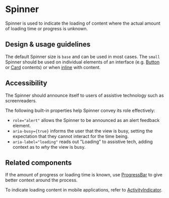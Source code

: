 
<Meta title="Components/Status and Feedback/Spinner" />

# Spinner

Spinner is used to indicate the loading of content where the actual amount of
loading time or progress is unknown.

## Design & usage guidelines

The default Spinner size is `base` and can be used in most cases. The `small`
Spinner should be used on individual elements of an interface (e.g.
[Button](../?path=/docs/components-actions-button--docs) or
[Card](../?path=/docs/components-layouts-and-structure-card--docs) contents) or
when
[inline](../?path=/story/components-status-and-feedback-spinner-web--inline)
with content.

## Accessibility

The Spinner should announce itself to users of assistive technology such as
screenreaders.

The following built-in properties help Spinner convey its role effectively:

- `role="alert"` allows the Spinner to be announced as an alert feedback
  element.
- `aria-busy={true}` informs the user that the view is busy, setting the
  expectation that they cannot interact for the time being.
- `aria-label="loading"` reads out "Loading" to assistive tech, adding context
  as to _why_ the view is busy.

## Related components

If the amount of progress or loading time is known, use
[ProgressBar](../?path=/docs/components-status-and-feedback-progressbar--docs)
to give better context around the process.

To indicate loading content in mobile applications, refer to
[ActivityIndicator](../?path=/docs/components-status-and-feedback-activityindicator--docs).
